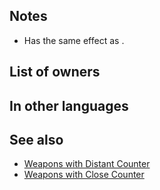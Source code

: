 {{Weapon Infobox
|tagid=SID_絶氷ニフル
|intID=2769
|exclusive=1
|weaponType=Axe
|cost=400
|might=16
|range=1
|cooldown=-1
|effect=Accelerates Special trigger (cooldown count-1). Unit can counterattack regardless of foe's range. If unit is within 2 spaces of an ally, restores 7 HP to unit after combat, and also, if foe uses bow, dagger, magic, or staff, neutralizes effects that prevent unit's counterattacks during combat.
|statModifiers=0,16,0,0,0
|required=Silver Axe
|properties=random_owner
}}
==Notes==
* Has the same effect as {{St|Distant Counter}}.
{{After combat healing}}
{{Counterattack prevention neutralization}}

==List of owners==
{{Skill Hero List}}
==In other languages==
{{OtherLanguages
|japanese=絶氷ニフル
|german=Nifls Frost
|spanishEU=Bocado de Nifl
|spanishLA=Bocado de Nifl
|french=Morsure de Nifl
|italian=Morsa di Nifl
|chineseTW=絕冰尼福爾
|portuguese=Friagem de Nifl
}}
==See also==
{{See also skills|cond=Description LIKE '%neutralizes effects that prevent unit_s counterattacks%'|columns=3}}
* [[:Category:Weapons with Distant Counter|Weapons with Distant Counter]]
* [[:Category:Weapons with Close Counter|Weapons with Close Counter]]
{{Weapons Navbox}}